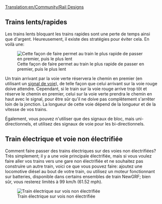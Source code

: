 [[Translation:en/Community/Rail Designs]]
{{fr/Table des matières}}
==Trains lents/rapides==
Les trains lents bloquant les trains rapides sont une perte de temps ainsi que d'argent.  Heureusement, il existe des stratégies pour éviter cela.  En voilà une:

[[File:en/Rail design1.png|center|frame|Cette façon de faire permet au train le plus rapide de passer en premier, puis le plus lent]]

Un train arrivant par la voie verte réservera le chemin en premier (en utilisant un [[fr/Manual/Signaux#signaux-de-chemin|signal de voie]]), de telle façon que celui arrivant sur la voie rouge doive attendre. Cependant, si le train sur la voie rouge arrive trop tôt et réserve le chemin en premier, celui sur la voie verte prendra le chemin en haut avec le signal, pour être sûr qu'il ne doive pas complètement s'arrêter loin de la jonction. La longueur de cette voie dépend de la longueur et de la vitesse de vos trains.

Également, vous pouvez n'utiliser que des signaux de bloc, mais uni-directionnels, et utilisez des signaux de voie pour les bi-directionnels.

==Train électrique et voie non électrifiée==

Comment faire passer des trains électriques sur des voies non électrifiées? Très simplement; il y a une voie principale électrifiée, mais si vous voulez faire aller vos trains vers une gare non électrifiée et ne souhaitez pas construire un autre train, voici ce que vous pouvez faire: ajoutez une locomotive diésel au bout de votre train, ou utilisez un moteur fonctionnant sur batteries, disponible dans certains ensembles de train NewGRF; bien sûr, vous resterez limités à 99 km/h (61.52 mph).

[[File:en/Snapshot7.png|frame|center|Train électrique sur vois non électrifiée]]